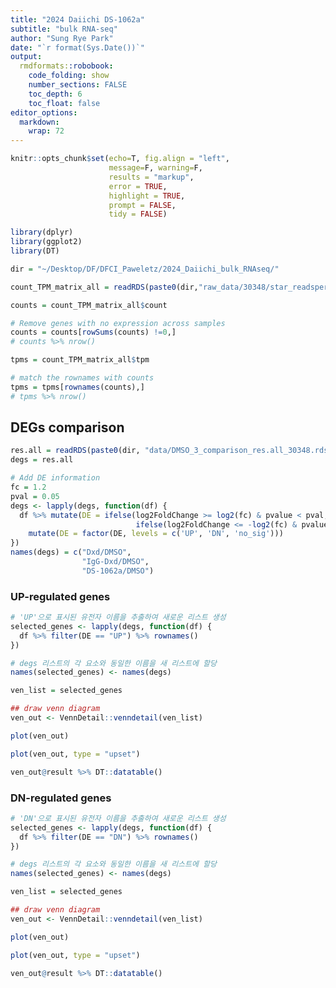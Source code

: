 ```yaml
---
title: "2024 Daiichi DS-1062a"
subtitle: "bulk RNA-seq"
author: "Sung Rye Park"
date: "`r format(Sys.Date())`"
output:  
  rmdformats::robobook: 
    code_folding: show 
    number_sections: FALSE
    toc_depth: 6
    toc_float: false
editor_options: 
  markdown: 
    wrap: 72
---
```


```r
knitr::opts_chunk$set(echo=T, fig.align = "left", 
                      message=F, warning=F,
                      results = "markup",
                      error = TRUE,
                      highlight = TRUE,
                      prompt = FALSE,
                      tidy = FALSE)
```

```r
library(dplyr)
library(ggplot2)
library(DT)
```


```r
dir = "~/Desktop/DF/DFCI_Paweletz/2024_Daiichi_bulk_RNAseq/"
```

```r
count_TPM_matrix_all = readRDS(paste0(dir,"raw_data/30348/star_readspergeneoutP30348.rawData.count.tpm.rds"))
```


```r
counts = count_TPM_matrix_all$count

# Remove genes with no expression across samples 
counts = counts[rowSums(counts) !=0,]
# counts %>% nrow() 
```


```r
tpms = count_TPM_matrix_all$tpm

# match the rownames with counts 
tpms = tpms[rownames(counts),]
# tpms %>% nrow() 
```


## DEGs comparison {.tabset}
```r
res.all = readRDS(paste0(dir, "data/DMSO_3_comparison_res.all_30348.rds"))
degs = res.all
```

```r
# Add DE information 
fc = 1.2
pval = 0.05
degs <- lapply(degs, function(df) {
  df %>% mutate(DE = ifelse(log2FoldChange >= log2(fc) & pvalue < pval, 'UP',
                            ifelse(log2FoldChange <= -log2(fc) & pvalue < pval, 'DN', 'no_sig'))) %>%
    mutate(DE = factor(DE, levels = c('UP', 'DN', 'no_sig')))
})
names(degs) = c("Dxd/DMSO",
                "IgG-Dxd/DMSO",
                "DS-1062a/DMSO")
```

### UP-regulated genes
```r
# 'UP'으로 표시된 유전자 이름을 추출하여 새로운 리스트 생성
selected_genes <- lapply(degs, function(df) {
  df %>% filter(DE == "UP") %>% rownames()
})

# degs 리스트의 각 요소와 동일한 이름을 새 리스트에 할당
names(selected_genes) <- names(degs)
```

```r
ven_list = selected_genes

## draw venn diagram
ven_out <- VennDetail::venndetail(ven_list)
```

```r
plot(ven_out)
```

```r
plot(ven_out, type = "upset")
```

```r
ven_out@result %>% DT::datatable()
```


### DN-regulated genes
```r
# 'DN'으로 표시된 유전자 이름을 추출하여 새로운 리스트 생성
selected_genes <- lapply(degs, function(df) {
  df %>% filter(DE == "DN") %>% rownames()
})

# degs 리스트의 각 요소와 동일한 이름을 새 리스트에 할당
names(selected_genes) <- names(degs)
```

```r
ven_list = selected_genes

## draw venn diagram
ven_out <- VennDetail::venndetail(ven_list)
```

```r
plot(ven_out)
```

```r
plot(ven_out, type = "upset")
```

```r
ven_out@result %>% DT::datatable()
```
